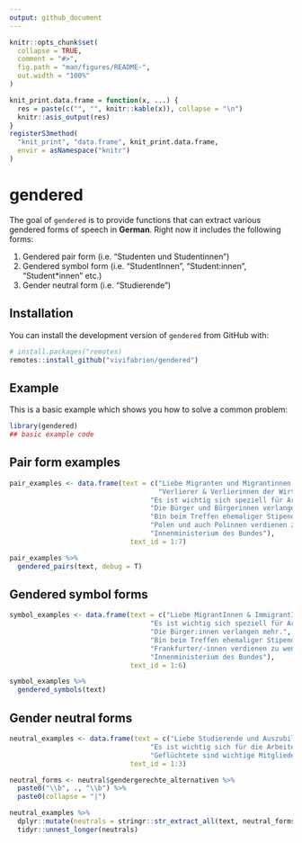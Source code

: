 ```yaml
---
output: github_document
---
```


<!-- README.md is generated from README.Rmd. Please edit that file -->

```r
knitr::opts_chunk$set(
  collapse = TRUE,
  comment = "#>",
  fig.path = "man/figures/README-",
  out.width = "100%"
)

knit_print.data.frame = function(x, ...) {
  res = paste(c("", "", knitr::kable(x)), collapse = "\n")
  knitr::asis_output(res)
}
registerS3method(
  "knit_print", "data.frame", knit_print.data.frame,
  envir = asNamespace("knitr")
)
```

# gendered

<!-- badges: start -->
<!-- badges: end -->

The goal of `gendered` is to provide functions that can extract various gendered forms of speech in **German**. Right now it includes the following forms:

1. Gendered pair form (i.e. "Studenten und Studentinnen")
2. Gendered symbol form (i.e. "StudentInnen", "Student:innen", "Student*innen" etc.)
3. Gender neutral form (i.e. "Studierende")

## Installation

You can install the development version of `gendered` from GitHub with:

``` r
# install.packages("remotes)
remotes::install_github("vivifabrien/gendered")
```

## Example

This is a basic example which shows you how to solve a common problem:

```r
library(gendered)
## basic example code
```

## Pair form examples

```r
pair_examples <- data.frame(text = c("Liebe Migranten und Migrantinnen, liebe Arbeiterinnen und Arbeiter.", 
                                     "Verlierer & Verlierinnen der Wirtschaftskrise",
                                   "Es ist wichtig sich speziell für Arbeiterinnen einzusetzen.",
                                   "Die Bürger und Bürgerinnen verlangen mehr.",
                                   "Bin beim Treffen ehemaliger Stipendiaten und Stipendiatinnen!",
                                   "Polen und auch Polinnen verdienen zu wenig.",
                                   "Innenministerium des Bundes"),
                              text_id = 1:7) 

pair_examples %>% 
  gendered_pairs(text, debug = T)
```

## Gendered symbol forms


```r
symbol_examples <- data.frame(text = c("Liebe MigrantInnen & ImmigrantInnen.", 
                                   "Es ist wichtig sich speziell für Arbeiterinnen einzusetzen.",
                                   "Die Bürger:innen verlangen mehr.",
                                   "Bin beim Treffen ehemaliger Stipendiaten/innen!",
                                   "Frankfurter/-innen verdienen zu wenig.",
                                   "Innenministerium des Bundes"),
                              text_id = 1:6) 

symbol_examples %>% 
  gendered_symbols(text) 
```

## Gender neutral forms


```r
neutral_examples <- data.frame(text = c("Liebe Studierende und Auszubildende.", 
                                   "Es ist wichtig sich für die Arbeitenden einzusetzen.",
                                   "Geflüchtete sind wichtige Mitglieder der Gesellschaft."),
                              text_id = 1:3) 

neutral_forms <- neutral$gendergerechte_alternativen %>%
  paste0("\\b", ., "\\b") %>%
  paste0(collapse = "|")

neutral_examples %>% 
  dplyr::mutate(neutrals = stringr::str_extract_all(text, neutral_forms)) %>%
  tidyr::unnest_longer(neutrals)
```

